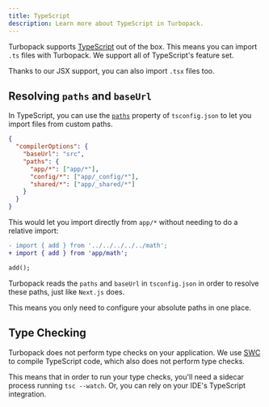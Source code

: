 ```yaml
---
title: TypeScript
description: Learn more about TypeScript in Turbopack.
---
```


Turbopack supports [TypeScript](https://www.typescriptlang.org/) out of the box. This means you can import `.ts` files with Turbopack. We support all of TypeScript's feature set.

Thanks to our JSX support, you can also import `.tsx` files too.

## Resolving `paths` and `baseUrl`

In TypeScript, you can use the [`paths`](https://www.typescriptlang.org/tsconfig#paths) property of `tsconfig.json` to let you import files from custom paths.

```json title="tsconfig.json"
{
  "compilerOptions": {
    "baseUrl": "src",
    "paths": {
      "app/*": ["app/*"],
      "config/*": ["app/_config/*"],
      "shared/*": ["app/_shared/*"]
    }
  }
}
```

This would let you import directly from `app/*` without needing to do a relative import:

```diff title="src/app/some/deep/file/in/your/app.ts"
- import { add } from '../../../../../math';
+ import { add } from 'app/math';

add();
```

Turbopack reads the `paths` and `baseUrl` in `tsconfig.json` in order to resolve these paths, just like `Next.js` does.

This means you only need to configure your absolute paths in one place.

## Type Checking

Turbopack does not perform type checks on your application. We use [SWC](https://swc.rs/) to compile TypeScript code, which also does not perform type checks.

This means that in order to run your type checks, you'll need a sidecar process running `tsc --watch`. Or, you can rely on your IDE's TypeScript integration.
